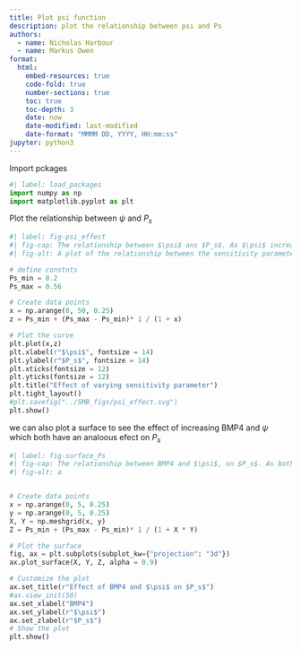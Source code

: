 ```yaml
---
title: Plot psi function
description: plot the relationship between psi and Ps
authors:
  - name: Nicholas Harbour
  - name: Markus Owen
format: 
  html:
    embed-resources: true
    code-fold: true
    number-sections: true
    toc: true
    toc-depth: 3
    date: now
    date-modified: last-modified
    date-format: "MMMM DD, YYYY, HH:mm:ss"
jupyter: python3
---
```


Import pckages
```python
#| label: load_packages
import numpy as np
import matplotlib.pyplot as plt
```

Plot the relationship between $\psi$ and $P_s$

```python
#| label: fig-psi_effect
#| fig-cap: The relationship between $\psi$ ans $P_s$. As $\psi$ increases the value of $P_s$ decreases from $P_{max}$ to $P_{min}$. The dependence on concentration of BMP4 also follows the same curve. 
#| fig-alt: A plot of the relationship between the sensitivity parameter psi and the propensity of self renewal for GSCs, Ps.

# define constnts
Ps_min = 0.2
Ps_max = 0.56

# Create data points
x = np.arange(0, 50, 0.25)
z = Ps_min + (Ps_max - Ps_min)* 1 / (1 + x)

# Plot the curve
plt.plot(x,z)
plt.xlabel(r"$\psi$", fontsize = 14)
plt.ylabel(r"$P_s$", fontsize = 14)
plt.xticks(fontsize = 12)
plt.yticks(fontsize = 12)
plt.title("Effect of varying sensitivity parameter")
plt.tight_layout()
#plt.savefig("../SMB_figs/psi_effect.svg")
plt.show()
```

we can also plot a surface to see the effect of increasing BMP4 and $\psi$ which both have an analoous efect on $P_s$

```python
#| label: fig-surface_Ps
#| fig-cap: The relationship between BMP4 and $\psi$, on $P_s$. As both BMP4 and $\psi$ increase the value of $P_s$ decreases from $P_{max}$ to $P_{min}$.
#| fig-alt: a 


# Create data points
x = np.arange(0, 5, 0.25)
y = np.arange(0, 5, 0.25)
X, Y = np.meshgrid(x, y)
Z = Ps_min + (Ps_max - Ps_min)* 1 / (1 + X * Y)

# Plot the surface
fig, ax = plt.subplots(subplot_kw={"projection": "3d"})
ax.plot_surface(X, Y, Z, alpha = 0.9)

# Customize the plot
ax.set_title(r"Effect of BMP4 and $\psi$ on $P_s$")
#ax.view_init(50)
ax.set_xlabel("BMP4")
ax.set_ylabel(r"$\psi$")
ax.set_zlabel(r"$P_s$")
# Show the plot
plt.show()

```